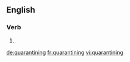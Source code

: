 
==English==

===Verb===
{{head|en}}

# {{present participle of|quarantine}}

[[de:quarantining]]
[[fr:quarantining]]
[[vi:quarantining]]